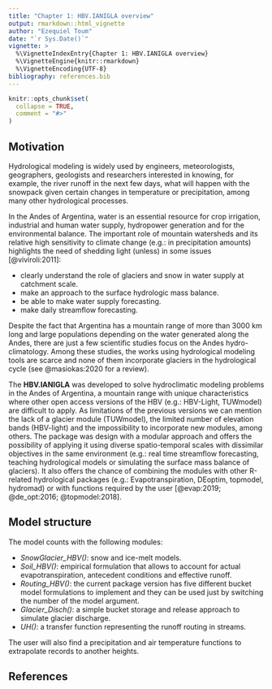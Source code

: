 ```yaml
---
title: "Chapter 1: HBV.IANIGLA overview"
output: rmarkdown::html_vignette
author: "Ezequiel Toum"
date: "`r Sys.Date()`"
vignette: >
  %\VignetteIndexEntry{Chapter 1: HBV.IANIGLA overview}
  %\VignetteEngine{knitr::rmarkdown}
  %\VignetteEncoding{UTF-8}
bibliography: references.bib
---
```


```r
knitr::opts_chunk$set(
  collapse = TRUE,
  comment = "#>"
)
```

## Motivation
Hydrological modeling is widely used by engineers, meteorologists, geographers, geologists and
researchers interested in knowing, for example, the river runoff in the next few days, what will
happen with the snowpack given certain changes in temperature or precipitation, among many other
hydrological processes.


In the Andes of Argentina, water is an essential resource for crop irrigation, industrial
and human water supply, hydropower generation and for the environmental balance. The important
role of mountain watersheds and its relative high sensitivity to climate change (e.g.: in 
precipitation amounts) highlights the need of shedding light (unless) in some 
issues [@viviroli:2011]:

* clearly understand the role of glaciers and snow in water supply at catchment scale.
* make an approach to the surface hydrologic mass balance.
* be able to make water supply forecasting.
* make daily streamflow forecasting.

Despite the fact that Argentina has a mountain range of more than 3000 km long and
large populations depending on the water generated along the Andes, there are just
a few scientific studies focus on the Andes hydro-climatology. Among these studies, the works
using hydrological modeling tools are scarce and none of them incorporate glaciers in the 
hydrological cycle (see @masiokas:2020 for a review). 


The **HBV.IANIGLA** was developed to solve hydroclimatic modeling problems in the Andes of
Argentina, a mountain range with unique characteristics where other open access versions of the
HBV (e.g.: HBV-Light, TUWmodel) are difficult to apply. As limitations of the previous versions we
can mention the lack of a glacier module (TUWmodel), the limited number of elevation bands
(HBV-light) and the impossibility to incorporate new modules, among others.
The package was design with a modular approach and offers the possibility of applying it using
diverse spatio-temporal scales with dissimilar objectives in the same environment (e.g.: real
time streamflow forecasting, teaching hydrological models or simulating the surface mass 
balance of glaciers). It also offers the chance of combining the modules with other R-related
hydrological packages (e.g.: Evapotranspiration, DEoptim, topmodel, hydromad) or with functions
required by the user [@evap:2019; @de_opt:2016; @topmodel:2018].

## Model structure

The model counts with the following modules:

* *SnowGlacier_HBV()*: snow and ice-melt models.
* *Soil_HBV()*: empirical formulation that allows to account for actual evapotranspiration,
  antecedent conditions and effective runoff.
* *Routing_HBV()*: the current package version has five different bucket model formulations 
  to implement and they can be used just by switching the number of the model argument.
* *Glacier_Disch()*: a simple bucket storage and release approach to simulate glacier discharge.
* *UH()*: a transfer function representing the runoff routing in streams.

The user will also find a precipitation and air temperature functions to extrapolate records
to another heights. 

## References

